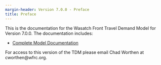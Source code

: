 ```yaml
---
margin-header: Version 7.0.0 - Preface
title: Preface
---
```


This is the documentation for the Wasatch Front Travel Demand Model for Version 7.0.0. The documentation includes:

 - [Complete Model Documentation](downloads.qmd)

For access to this version of the TDM please email Chad Worthen at cworthen@wfrc.org.
